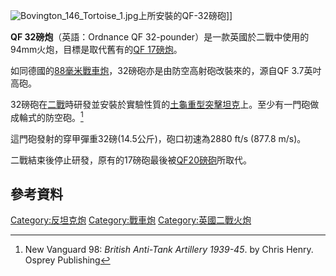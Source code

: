[[File:Bovington_146_Tortoise_1.jpg|thumb]]上所安裝的QF-32磅砲]]

'''QF 32磅炮'''（英語：Ordnance QF 32-pounder）是一款英國於二戰中使用的94mm火炮，目標是取代舊有的[[QF_17磅炮|QF 17磅炮]]。

如同德國的[[KwK43_88毫米戰車炮|88毫米戰車炮]]，32磅砲亦是由防空高射砲改裝來的，源自QF 3.7英吋高砲。

32磅砲在[[二戰|二戰]]時研發並安裝於實驗性質的[[土龜重型突擊坦克|土龜重型突擊坦克]]上。至少有一門砲做成輪式的防空砲。<ref>New Vanguard 98: ''British Anti-Tank Artillery 1939-45''. by Chris Henry. Osprey Publishing</ref>

這門砲發射的穿甲彈重32磅(14.5公斤)，砲口初速為2880 ft/s (877.8 m/s)。

二戰結束後停止研發，原有的17磅砲最後被[[QF20磅砲|QF20磅砲]]所取代。

==參考資料==
{{reflist}}

{{二戰英聯邦火炮}}

[[Category:反坦克炮|Category:反坦克炮]]
[[Category:戰車炮|Category:戰車炮]]
[[Category:英國二戰火炮|Category:英國二戰火炮]]